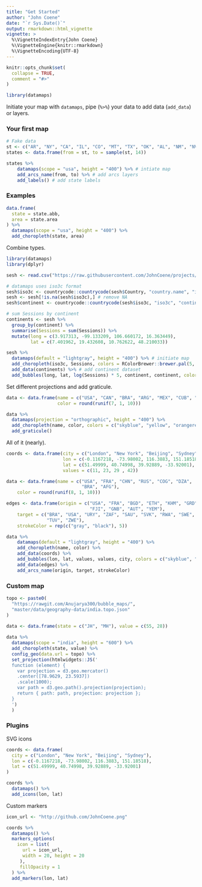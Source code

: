 ```yaml
---
title: "Get Started"
author: "John Coene"
date: "`r Sys.Date()`"
output: rmarkdown::html_vignette
vignette: >
  %\VignetteIndexEntry{John Coene}
  %\VignetteEngine{knitr::rmarkdown}
  %\VignetteEncoding{UTF-8}
---
```


```r
knitr::opts_chunk$set(
  collapse = TRUE,
  comment = "#>"
)

library(datamaps)
```

Initiate your map with `datamaps`, pipe (`%>%`) your data to add data (`add_data`) or layers.

### Your first map

```r
# Fake data
st <- c("AR", "NY", "CA", "IL", "CO", "MT", "TX", "OK", "AL", "NM", "NV", "NC", "OH", "PA")
states <- data.frame(from = st, to = sample(st, 14))

states %>%
    datamaps(scope = "usa", height = "400") %>% # intiate map
    add_arcs_name(from, to) %>% # add arcs layers 
    add_labels() # add state labels
```

### Examples

```r
data.frame(
  state = state.abb,
  area = state.area
) %>% 
  datamaps(scope = "usa", height = "400") %>%
  add_choropleth(state, area)
```

Combine types.

```r
library(datamaps)
library(dplyr)

sesh <- read.csv("https://raw.githubusercontent.com/JohnCoene/projects/master/htmlwidgets/echarts/data/sessions.csv")

# datamaps uses iso3c format
sesh$iso3c <- countrycode::countrycode(sesh$Country, "country.name", "iso3c")
sesh <- sesh[!is.na(sesh$iso3c),] # remove NA
sesh$continent <- countrycode::countrycode(sesh$iso3c, "iso3c", "continent") # find continents

# sum Sessions by continent
continents <- sesh %>% 
  group_by(continent) %>% 
  summarise(Sessions = sum(Sessions)) %>% 
  mutate(long = c(3.917313, -99.133209, 106.660172, 16.363449),
         lat = c(7.401962, 19.432608, 10.762622, 48.210033))

sesh %>% 
  datamaps(default = "lightgray", height = "400") %>% # initiate map
  add_choropleth(iso3c, Sessions, colors = RColorBrewer::brewer.pal(5, "YlOrRd")) %>% # add choropleth layer
  add_data(continents) %>% # add continent dataset
  add_bubbles(long, lat, log(Sessions) * 5, continent, continent, colors = RColorBrewer::brewer.pal(4, "Set1")) # add continent bubbles
```

Set different projections and add graticule.

```r
data <- data.frame(name = c("USA", "CAN", "BRA", "ARG", "MEX", "CUB", "BOL"),
                   color = round(runif(7, 1, 10)))

data %>%
  datamaps(projection = "orthographic", height = "400") %>%
  add_choropleth(name, color, colors = c("skyblue", "yellow", "orangered")) %>% 
  add_graticule() 
```

All of it (nearly).

```r
coords <- data.frame(city = c("London", "New York", "Beijing", "Sydney"),
                     lon = c(-0.1167218, -73.98002, 116.3883, 151.18518),
                     lat = c(51.49999, 40.74998, 39.92889, -33.92001),
                     values = c(11, 23, 29 , 42))

data <- data.frame(name = c("USA", "FRA", "CHN", "RUS", "COG", "DZA",
                            "BRA", "AFG"),
    color = round(runif(8, 1, 10)))

edges <- data.frame(origin = c("USA", "FRA", "BGD", "ETH", "KHM", "GRD",
                               "FJI", "GNB", "AUT", "YEM"),
    target = c("BRA", "USA", "URY", "ZAF", "SAU", "SVK", "RWA", "SWE",
               "TUV", "ZWE"),
    strokeColor = rep(c("gray", "black"), 5))

data %>%
    datamaps(default = "lightgray", height = "400") %>%
    add_choropleth(name, color) %>%
    add_data(coords) %>%
    add_bubbles(lon, lat, values, values, city, colors = c("skyblue", "darkblue")) %>%
    add_data(edges) %>%
    add_arcs_name(origin, target, strokeColor)
```

### Custom map

```r
topo <- paste0(
  "https://rawgit.com/Anujarya300/bubble_maps/",
  "master/data/geography-data/india.topo.json"
)

data <- data.frame(state = c("JH", "MH"), value = c(55, 28))
  
data %>% 
  datamaps(scope = "india", height = "600") %>% 
  add_choropleth(state, value) %>% 
  config_geo(data.url = topo) %>% 
  set_projection(htmlwidgets::JS('
  function (element) {
    var projection = d3.geo.mercator()
    .center([78.9629, 23.5937])
    .scale(1000);
    var path = d3.geo.path().projection(projection);
    return { path: path, projection: projection };
  }
  ')
  )
```

### Plugins

SVG icons

```r
coords <- data.frame(
  city = c("London", "New York", "Beijing", "Sydney"),
  lon = c(-0.1167218, -73.98002, 116.3883, 151.18518),
  lat = c(51.49999, 40.74998, 39.92889, -33.92001)
)

coords %>% 
  datamaps() %>% 
  add_icons(lon, lat)
```

Custom markers

```r
icon_url <- "http://github.com/JohnCoene.png"

coords %>% 
  datamaps() %>% 
  markers_options(
    icon = list(
      url = icon_url,
      width = 20, height = 20
     ),
     fillOpacity = 1
  ) %>% 
  add_markers(lon, lat)
```